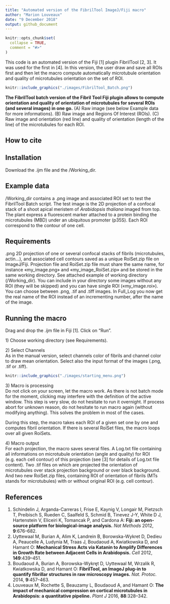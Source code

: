 ```yaml
---
title: "Automated version of the FibrilTool ImageJ/Fiji macro"
author: "Marion Louveaux"
date: "9 December 2018"
output: github_document
---
```


```r
knitr::opts_chunk$set(
  collapse = TRUE,
  comment = "#>"
)
```

This code is an automated version of the Fiji [1] plugin FibrilTool [2, 3]. It was used for the first in [4]. In this version, the user draw and save all ROIs first and then let the macro compute automatically microtubule orientation and quality of microtubules orientation on the set of ROI.

```r
knitr::include_graphics("./images/FibrilTool_Batch.png")
```
**The FibrilTool batch version of the Fibril Tool Fiji plugin allows to compute orientation and quality of orientation of microtubules for several ROIs (and several images) in one go.** (A) Raw image (see below Example data for more informations). (B) Raw image and Regions Of Interest (ROIs). (C) Raw image and orientation (red line) and quality of orientation (length of the line) of the microtubules for each ROI.

## How to cite


## Installation

Download the .ijm file and the /Working_dir.

## Example data

/Working_dir contains a .png image and associated ROI set to test the FibrilTool Batch script. The test image is the 2D projection of a confocal stack of a shoot apical meristem of *Arabidopsis thaliana* imaged from top. The plant express a fluorescent marker attached to a protein binding the microtubules (MBD) under an ubiquitous promoter (p35S). Each ROI correspond to the contour of one cell.   

## Requirements

.png 2D projection of one or several confocal stacks of fibrils (microtubules, actin…), and associated cell contours saved as a unique RoiSet.zip file  on ImageJ/Fiji. Projection file and RoiSet.zip file must share the same name, for instance «my_image.png» and  «my_image_RoiSet.zip» and be stored in the same working directory. See attached example of working directory (/Working_dir).
You can include in your directory some images without any ROI (they will be skipped) and you can have single ROI («my_image.roi»).
You can choose between .png, .tif and .tiff images. In Full_Log you now get the real name of the ROI instead of an incrementing number, after the name of the image.

## Running the macro

Drag and drop the .ijm file in Fiji [1]. Click on "Run". 

1\) Choose working directory (see Requirements).   

2\) Select Channels      
As in the manual version, select channels color of fibrils and channel color to draw mean orientation. Select also the input format of the images (.png, .tif or .tiff).    

```r
knitr::include_graphics("./images/starting_menu.png")
```


3\) Macro is processing      
Do not click on your screen, let the macro work. As there is not batch mode for the moment, clicking may interfere with the definition of the active window. This step is very slow, do not hesitate to run it overnight. If process abort for unknown reason, do not hesitate to run macro again (without modifying anything). This solves the problem in most of the cases.

During this step, the macro takes each ROI of a given set one by one and computes fibril orientation. If there is several RoiSet files, the macro loops over all given RoiSets.

4\) Macro output      
For each projection, the macro saves several files. A Log.txt file containing all informations on microtubule orientation (angle and quality) for ROI  (e.g. each cell contour) of this projection (see [3] for details of Log.txt file content). Two .tif files on which are projected the orientation of microtubules over stack projection background or over black background. And two new RoiSet.zip files, containing ROI of orientation of fibrils (MTs stands for microtubules) with or without original ROI (e.g. cell contour).


## References

1. Schindelin J, Arganda-Carreras I, Frise E, Kaynig V, Longair M, Pietzsch T, Preibisch S, Rueden C, Saalfeld S, Schmid B, Tinevez J-Y, White D J, Hartenstein V, Eliceiri K, Tomancak P, and Cardona A: **Fiji: an open-source platform for biological-image analysis.** *Nat Methods* 2012, **9**:676–682.
2. Uyttewaal M, Burian A, Alim K, Landrein B, Borowska-Wykret D, Dedieu A, Peaucelle A, Ludynia M, Traas J, Boudaoud A, Kwiatkowska D, and Hamant O: **Mechanical Stress Acts via Katanin to Amplify Differences in Growth Rate between Adjacent Cells in Arabidopsis.** *Cell* 2012, **149**:439–451.
3. Boudaoud A, Burian A, Borowska-Wykręt D, Uyttewaal M, Wrzalik R, Kwiatkowska D, and Hamant O: **FibrilTool, an ImageJ plug-in to quantify fibrillar structures in raw microscopy images.** *Nat. Protoc.* 2014, **9**:457–463.
4. Louveaux M, Rochette S, Beauzamy L, Boudaoud A, and Hamant O: **The impact of mechanical compression on cortical microtubules in Arabidopsis: a quantitative pipeline.** *Plant J* 2016, **88**:328–342.









